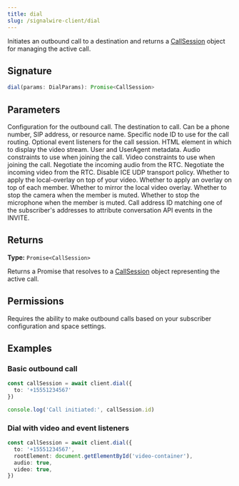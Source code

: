 ```yaml
---
title: dial
slug: /signalwire-client/dial
---
```



Initiates an outbound call to a destination and returns a [CallSession](../call-session/index.mdx) object for managing the active call.

## Signature

```typescript
dial(params: DialParams): Promise<CallSession>
```

## Parameters

<APIField name="params" type="DialParams" required>
  Configuration for the outbound call.
</APIField>

<APIField name="params.to" type="string" required>
  The destination to call. Can be a phone number, SIP address, or resource name.
</APIField>

<APIField name="params.nodeId" type="string">
  Specific node ID to use for the call routing.
</APIField>

<APIField name="params.listen" type="Partial<CallListeners>">
  Optional event listeners for the call session.
</APIField>

<APIField name="params.rootElement" type="HTMLElement | null">
  HTML element in which to display the video stream.
</APIField>

<APIField name="params.userVariables" type="Record<string, any>">
  User and UserAgent metadata.
</APIField>

<APIField name="params.audio" type="MediaStreamConstraints['audio']" default="true">
  Audio constraints to use when joining the call.
</APIField>

<APIField name="params.video" type="MediaStreamConstraints['video']" default="true">
  Video constraints to use when joining the call.
</APIField>

<APIField name="params.negotiateAudio" type="boolean" default="true">
  Negotiate the incoming audio from the RTC.
</APIField>

<APIField name="params.negotiateVideo" type="boolean" default="true">
  Negotiate the incoming video from the RTC.
</APIField>

<APIField name="params.disableUdpIceServers" type="boolean">
  Disable ICE UDP transport policy.
</APIField>

<APIField name="params.applyLocalVideoOverlay" type="boolean" default="true">
  Whether to apply the local-overlay on top of your video.
</APIField>

<APIField name="params.applyMemberOverlay" type="boolean" default="true">
  Whether to apply an overlay on top of each member.
</APIField>

<APIField name="params.mirrorLocalVideoOverlay" type="boolean" default="false">
  Whether to mirror the local video overlay.
</APIField>

<APIField name="params.stopCameraWhileMuted" type="boolean" default="true">
  Whether to stop the camera when the member is muted.
</APIField>

<APIField name="params.stopMicrophoneWhileMuted" type="boolean" default="true">
  Whether to stop the microphone when the member is muted.
</APIField>

<APIField name="params.fromCallAddressId" type="string">
  Call address ID matching one of the subscriber's addresses to attribute conversation API events in the INVITE.
</APIField>


## Returns

**Type:** `Promise<CallSession>`

Returns a Promise that resolves to a [CallSession](../call-session/index.mdx) object representing the active call.

## Permissions

Requires the ability to make outbound calls based on your subscriber configuration and space settings.

## Examples

### Basic outbound call

```typescript
const callSession = await client.dial({
  to: '+15551234567'
})

console.log('Call initiated:', callSession.id)
```

### Dial with video and event listeners

```typescript
const callSession = await client.dial({
  to: '+15551234567',
  rootElement: document.getElementById('video-container'),
  audio: true,
  video: true,
})
```
